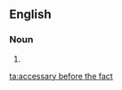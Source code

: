 ==English==

===Noun===
{{en-noun|sg=[[accessary]] [[before]] [[the]] [[fact]]|accessaries before the fact}}

# {{alternative spelling of|[[accessory before the fact]]}}

[[ta:accessary before the fact]]